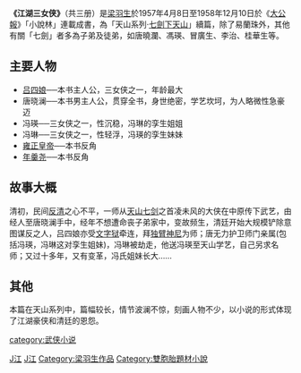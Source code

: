{{Infobox Book 
| name                 = 江湖三女俠
| image                = 
| caption              =
| author               = [[梁羽生|梁羽生]]
| title_orig           = 
| translator           = 
| illustrator          =
| cover_artist         = 
| country              = {{HK}}
| language             = [[中文|中文]]
| series               = 三冊<small>（新版）</small>
| subject              = 武俠
| genre                = [[歷史小說|歷史小說]]<br>[[武俠小說|武俠小說]]
| publisher            = [[天地圖書|天地圖書]]
| release_date         = 1989年（原版）<br>2000年1月1日（新版）
| chinese_release_date = 
| media_type           = 平裝
| pages                = 
| size_weight          =
| format               =
| isbn                 = 9622572790
| oclc                 = 
| preceded_by          = 
| followed_by          = 
}}
'''《江湖三女侠》'''（共三册）是[[梁羽生|梁羽生]]於1957年4月8日至1958年12月10日於《[[大公報|大公報]]》「小說林」連載成書，為「天山系列‧[[七劍下天山|七劍下天山]]」續篇，除了易蘭珠外，其他有關「七劍」者多為子弟及徒弟，如唐曉瀾、馮瑛、冒廣生、李治、桂華生等。

==主要人物 == 
*[[吕四娘|吕四娘]]──本书主人公，三女侠之一，年龄最大
*唐晓澜──本书男主人公，贯穿全书，身世绝密，学艺坎坷，为人略微性急豪迈
*冯瑛──三女侠之一，性沉稳，冯琳的孪生姐姐
*冯琳──三女侠之一，性轻浮，冯瑛的孪生妹妹
*[[雍正皇帝|雍正皇帝]]──本书反角
*[[年羹尧|年羹尧]]──本书反角

== 故事大概 ==
清初，民间[[反清|反清]]之心不平，一师从[[七剑下天山|天山七剑]]之首凌未风的大侠在中原传下武艺，由经人至唐晓澜手中，经年不想遭命丧子弟家中，变故频生，清廷开始大规模铲除意图谋反之人，吕四娘亦受[[文字狱|文字狱]]牵连，拜[[独臂神尼|独臂神尼]]为师；唐无力护卫师门亲属(包括冯瑛，冯琳这对孪生姐妹)，冯琳被劫走，他送冯瑛至天山学艺，自己另求名师；又过十多年，又有变革，冯氏姐妹长大……

== 其他 ==
本篇在天山系列中，篇幅较长，情节波澜不惊，刻画人物不少，以小说的形式体现了江湖豪侠和清廷的恩怨。

{{梁羽生作品}}

[[category:武侠小说|category:武侠小说]]
[[Category:雍正時期背景小說|J江]]
[[Category:新疆背景作品|J江]]
[[Category:梁羽生作品|Category:梁羽生作品]]
[[Category:雙胞胎題材小說|Category:雙胞胎題材小說]]